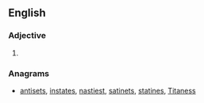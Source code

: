 ==English==

===Adjective===
{{head|en|adjective superlative form}}

# {{en-superlative of|antsy}}

===Anagrams===
* [[antisets#English|antisets]], [[instates#English|instates]], [[nastiest#English|nastiest]], [[satinets#English|satinets]], [[statines#English|statines]], [[Titaness#English|Titaness]]